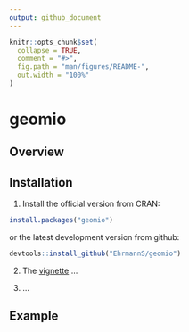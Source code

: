 ```yaml
---
output: github_document
---
```


<!-- README.md is generated from README.Rmd. Please edit that file -->

```r
knitr::opts_chunk$set(
  collapse = TRUE,
  comment = "#>",
  fig.path = "man/figures/README-",
  out.width = "100%"
)
```

# geomio

<!-- badges: start -->
<!-- badges: end -->


## Overview



## Installation

1) Install the official version from CRAN:

```r
install.packages("geomio")
```

or the latest development version from github:

```r
devtools::install_github("EhrmannS/geomio")
```

2) The [vignette]() ...

3) ...


## Example
